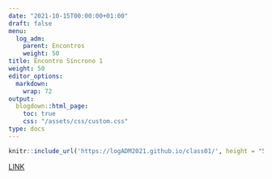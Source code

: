 ```yaml
---
date: "2021-10-15T00:00:00+01:00"
draft: false
menu:
  log_adm:
    parent: Encontros
    weight: 50
title: Encontro Síncrono 1
weight: 50
editor_options: 
  markdown: 
    wrap: 72
output: 
  blogdown::html_page:
    toc: true
    css: "/assets/css/custom.css"
type: docs
---
```



```r
knitr::include_url('https://logADM2021.github.io/class01/', height = "500px")
```

[LINK](https://logADM2021.github.io/class01/)

